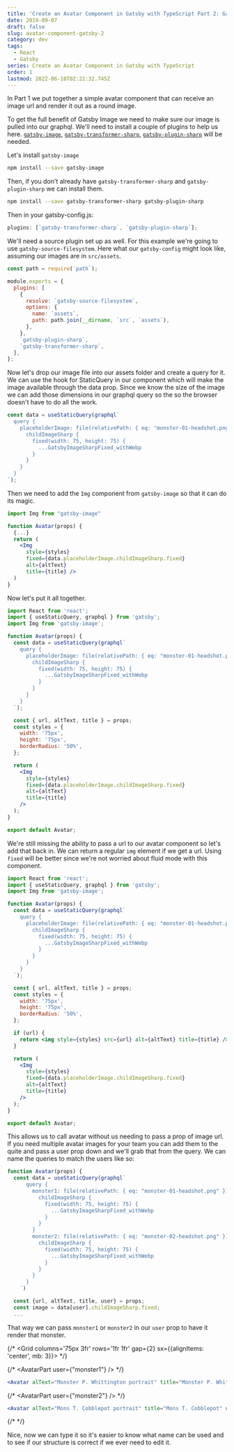```yaml
---
title: 'Create an Avatar Component in Gatsby with TypeScript Part 2: Gatsby Image'
date: 2019-09-07
draft: false
slug: avatar-component-gatsby-2
category: dev
tags:
  - React
  - Gatsby
series: Create an Avatar Component in Gatsby with TypeScript
order: 1
lastmod: 2022-06-18T02:22:32.745Z
---
```


In <Link to='/blog/avatar-component-gatsby-1'>Part 1</Link> we put together a simple avatar component that can receive an image url and render it out as a round image.

To get the full benefit of Gatsby Image we need to make sure our image is pulled into our graphql. We'll need to install a couple of plugins to help us here. [`gatsby-image`](https://www.gatsbyjs.org/packages/gatsby-image), [`gatsby-transformer-sharp`](https://www.gatsbyjs.org/packages/gatsby-transformer-sharp), [`gatsby-plugin-sharp`](https://www.gatsbyjs.org/packages/gatsby-plugin-sharp) will be needed.

Let's install `gatsby-image`

```bash
npm install --save gatsby-image
```

Then, if you don't already have `gatsby-transformer-sharp` and `gatsby-plugin-sharp` we can install them.

```bash
npm install --save gatsby-transformer-sharp gatsby-plugin-sharp
```

Then in your gatsby-config.js:

```js title='happy'
plugins: [`gatsby-transformer-sharp`, `gatsby-plugin-sharp`];
```

We'll need a source plugin set up as well. For this example we're going to use `gatsby-source-filesystem`. Here what our `gatsby-config` might look like, assuming our images are in `src/assets`.

```js
const path = require(`path`);

module.exports = {
  plugins: [
    {
      resolve: `gatsby-source-filesystem`,
      options: {
        name: `assets`,
        path: path.join(__dirname, `src`, `assets`),
      },
    },
    `gatsby-plugin-sharp`,
    `gatsby-transformer-sharp`,
  ],
};
```

Now let's drop our image file into our assets folder and create a query for it. We can use the hook for StaticQuery in our component which will make the image available through the data prop. Since we know the size of the image we can add those dimensions in our graphql query so the so the browser doesn't have to do all the work.

```jsx
const data = useStaticQuery(graphql`
  query {
    placeholderImage: file(relativePath: { eq: "monster-01-headshot.png" }) {
      childImageSharp {
        fixed(width: 75, height: 75) {
          ...GatsbyImageSharpFixed_withWebp
        }
      }
    }
  }
`);
```

Then we need to add the `Img` component from `gatsby-image` so that it can do its magic.

```jsx
import Img from "gatsby-image"

function Avatar(props) {
  {...}
  return (
    <Img
      style={styles}
      fixed={data.placeholderImage.childImageSharp.fixed}
      alt={altText}
      title={title} />
  )
}
```

Now let's put it all together.

```jsx
import React from 'react';
import { useStaticQuery, graphql } from 'gatsby';
import Img from 'gatsby-image';

function Avatar(props) {
  const data = useStaticQuery(graphql`
    query {
      placeholderImage: file(relativePath: { eq: "monster-01-headshot.png" }) {
        childImageSharp {
          fixed(width: 75, height: 75) {
            ...GatsbyImageSharpFixed_withWebp
          }
        }
      }
    }
  `);

  const { url, altText, title } = props;
  const styles = {
    width: '75px',
    height: '75px',
    borderRadius: '50%',
  };

  return (
    <Img
      style={styles}
      fixed={data.placeholderImage.childImageSharp.fixed}
      alt={altText}
      title={title}
    />
  );
}

export default Avatar;
```

We're still missing the ability to pass a url to our avatar component so let's add that back in. We can return a regular `img` element if we get a url. Using `fixed` will be better since we're not worried about fluid mode with this component.

```jsx
import React from 'react';
import { useStaticQuery, graphql } from 'gatsby';
import Img from 'gatsby-image';

function Avatar(props) {
  const data = useStaticQuery(graphql`
    query {
      placeholderImage: file(relativePath: { eq: "monster-01-headshot.png" }) {
        childImageSharp {
          fixed(width: 75, height: 75) {
            ...GatsbyImageSharpFixed_withWebp
          }
        }
      }
    }
  `);

  const { url, altText, title } = props;
  const styles = {
    width: '75px',
    height: '75px',
    borderRadius: '50%',
  };

  if (url) {
    return <img style={styles} src={url} alt={altText} title={title} />;
  }

  return (
    <Img
      style={styles}
      fixed={data.placeholderImage.childImageSharp.fixed}
      alt={altText}
      title={title}
    />
  );
}

export default Avatar;
```

This allows us to call avatar without us needing to pass a prop of image url. If you need multiple avatar images for your team you can add them to the quite and pass a user prop down and we'll grab that from the query. We can name the queries to match the users like so:

```jsx
function Avatar(props) {
  const data = useStaticQuery(graphql`
      query {
        monster1: file(relativePath: { eq: "monster-01-headshot.png" }) {
          childImageSharp {
            fixed(width: 75, height: 75) {
              ...GatsbyImageSharpFixed_withWebp
            }
          }
        }
        monster2: file(relativePath: { eq: "monster-02-headshot.png" }) {
          childImageSharp {
            fixed(width: 75, height: 75) {
              ...GatsbyImageSharpFixed_withWebp
            }
          }
        }
      }
    `)

  const {url, altText, title, user} = props;
  const image = data[user].childImageSharp.fixed;
  ...
```

That way we can pass `monster1` or `monster2` in our `user` prop to have it render that monster.

{/* <Grid columns='75px 3fr' rows='1fr 1fr' gap={2} sx={{alignItems: 'center', mb: 3}}> */}

{/* <AvatarPart user={"monster1"} /> */}

```jsx
<Avatar alText="Monster P. Whittington portrait" title="Monster P. Whittington" user="monster1" />
```

{/* <AvatarPart user={"monster2"} /> */}

```jsx
<Avatar alText="Mons T. Cobblepot portrait" title="Mons T. Cobblepot" user="monster2" />
```

{/* </Grid> */}

Nice, now we can type it so it's easier to know what name can be used and to see if our structure is correct if we ever need to edit it.
